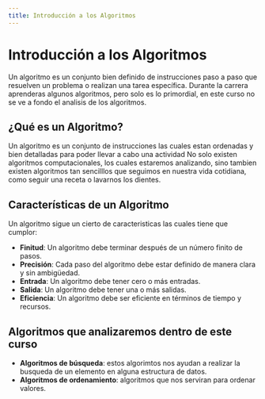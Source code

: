 ```yaml
---
title: Introducción a los Algoritmos
---
```



<CourseLayout sections={sections}>
  
# Introducción a los Algoritmos

Un algoritmo es un conjunto bien definido de instrucciones paso a paso que resuelven un problema o realizan una tarea específica.
Durante la carrera aprenderas algunos algoritmos, pero solo es lo primordial, en este curso no se ve a fondo el analisis de los algoritmos.

## ¿Qué es un Algoritmo?

Un algoritmo es un conjunto de instrucciones las cuales estan ordenadas y bien detalladas para poder llevar a cabo una actividad
No solo existen algoritmos computacionales, los cuales estaremos analizando, sino tambien existen algoritmos tan sencilllos que seguimos en nuestra vida cotidiana, como seguir una receta o lavarnos los dientes.

## Características de un Algoritmo

Un algoritmo sigue un cierto de caracteristicas las cuales tiene que cumplor: 
- **Finitud**: Un algoritmo debe terminar después de un número finito de pasos.
- **Precisión**: Cada paso del algoritmo debe estar definido de manera clara y sin ambigüedad.
- **Entrada**: Un algoritmo debe tener cero o más entradas.
- **Salida**: Un algoritmo debe tener una o más salidas.
- **Eficiencia**: Un algoritmo debe ser eficiente en términos de tiempo y recursos.


## Algoritmos que analizaremos dentro de este curso

- **Algoritmos de búsqueda**: estos algorimtos nos ayudan a realizar la busqueda de un elemento en alguna estructura de datos.
- **Algoritmos de ordenamiento**: algoritmos que nos serviran para ordenar valores.


</CourseLayout>

